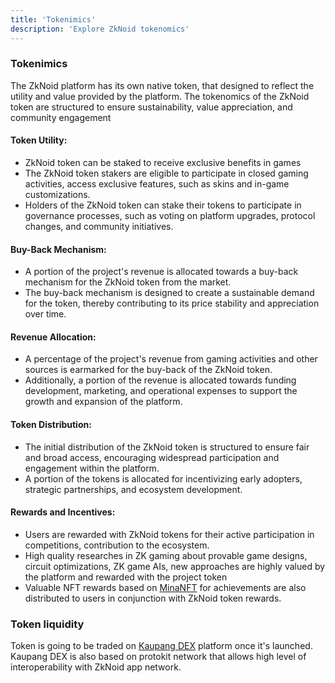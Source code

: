 ```yaml
---
title: 'Tokenimics'
description: 'Explore ZkNoid tokenomics'
---
```


### Tokenimics
The ZkNoid platform has its own native token, that designed to reflect the utility and value provided by the platform. 
The tokenomics of the ZkNoid token are structured to ensure sustainability, value appreciation, and community engagement

#### Token Utility:
- ZkNoid token can be staked to receive exclusive benefits in games
- The ZkNoid token stakers are eligible to participate in closed gaming activities, access exclusive features, such as skins and in-game customizations.
- Holders of the ZkNoid token can stake their tokens to participate in governance processes, such as voting on platform upgrades, protocol changes, and community initiatives.

#### Buy-Back Mechanism:
- A portion of the project's revenue is allocated towards a buy-back mechanism for the ZkNoid token from the market.
- The buy-back mechanism is designed to create a sustainable demand for the token, thereby contributing to its price stability and appreciation over time.

#### Revenue Allocation:
- A percentage of the project's revenue from gaming activities and other sources is earmarked for the buy-back of the ZkNoid token.
- Additionally, a portion of the revenue is allocated towards funding development, marketing, and operational expenses to support the growth and expansion of the platform.

#### Token Distribution:
- The initial distribution of the ZkNoid token is structured to ensure fair and broad access, encouraging widespread participation and engagement within the platform.
- A portion of the tokens is allocated for incentivizing early adopters, strategic partnerships, and ecosystem development.

#### Rewards and Incentives:
- Users are rewarded with ZkNoid tokens for their active participation in competitions, contribution to the ecosystem.
- High quality researches in ZK gaming about provable game designs, circuit optimizations, ZK game AIs, new approaches are highly valued by the platform and rewarded with the project token
- Valuable NFT rewards based on [MinaNFT](https://minanft.io/) for achievements are also distributed to users in conjunction with ZkNoid token rewards.

### Token liquidity
Token is going to be traded on [Kaupang DEX](https://zkignite.minaprotocol.com/zkignite/zkapp-cohort-3/feedbackandrefinement/suggestion/647/discussions) platform once it's launched. <br />
Kaupang DEX is also based on protokit network that allows high level of interoperability with ZkNoid app network.